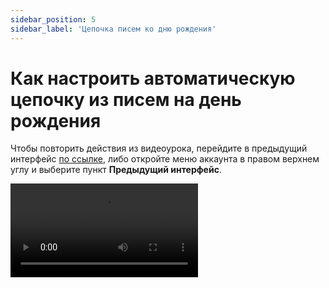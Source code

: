 ```yaml
---
sidebar_position: 5
sidebar_label: 'Цепочка писем ко дню рождения'
---
```



# Как настроить автоматическую цепочку из писем на день рождения

Чтобы повторить действия из видеоурока, перейдите в предыдущий интерфейс [по ссылке](https://sendsay.ru/account/#dashboard), либо откройте меню аккаунта в правом верхнем углу и выберите пункт **Предыдущий интерфейс**.

<Video src="https://www.youtube.com/embed/wfDT_Au0yck" />
